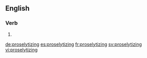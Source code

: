 ==English==

===Verb===
{{head|en}}

# {{present participle of|proselytize}}

[[de:proselytizing]]
[[es:proselytizing]]
[[fr:proselytizing]]
[[sv:proselytizing]]
[[vi:proselytizing]]